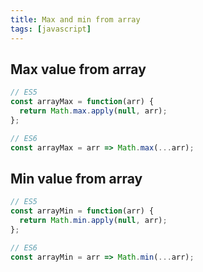```yaml
---
title: Max and min from array
tags: [javascript]
---
```


## Max value from array

```javascript
// ES5
const arrayMax = function(arr) {
  return Math.max.apply(null, arr);
};

// ES6
const arrayMax = arr => Math.max(...arr);
```

## Min value from array

```javascript
// ES5
const arrayMin = function(arr) {
  return Math.min.apply(null, arr);
};

// ES6
const arrayMin = arr => Math.min(...arr);
```
